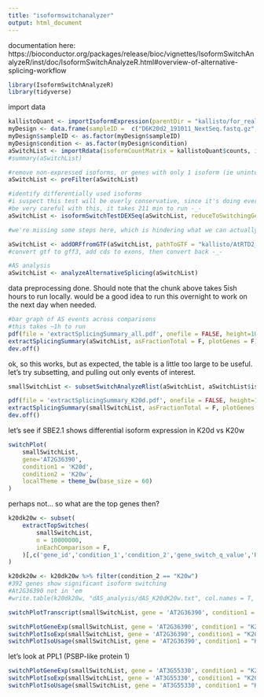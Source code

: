 ---
title: "isoformswitchanalyzer"
output: html_document
---

documentation here: https://bioconductor.org/packages/release/bioc/vignettes/IsoformSwitchAnalyzeR/inst/doc/IsoformSwitchAnalyzeR.html#overview-of-alternative-splicing-workflow
```{r}
library(IsoformSwitchAnalyzeR)
library(tidyverse)
```

import data
```{r}
kallistoQuant <- importIsoformExpression(parentDir = "kallisto/for_real_output")
myDesign <- data.frame(sampleID =  c("D6K20d2_191011_NextSeq.fastq.gz", "D6K20d3_191011_NextSeq.fastq.gz",  "D6K20W1_191011_NextSeq.fastq.gz", "D6Krw1_191011_NextSeq.fastq.gz", "D6Krw3_191011_NextSeq.fastq.gz", "D6L20d1_190919_NextSeq.fastq.gz", "D6L20d2_190919_NextSeq.fastq.gz", "D6L20d3_190919_NextSeq.fastq.gz", "D6L20W1_190903_NextSeq_R1.fastq.gz", "D6L20W2_190903_NextSeq_R1.fastq.gz", "D6L20W3_190903_NextSeq_R1.fastq.gz", "D6L40d1_190903_NextSeq_R1.fastq.gz", "D6L40d2_190903_NextSeq_R1.fastq.gz", "D6L40d3_190919_NextSeq.fastq.gz", "D6L40W1_190903_NextSeq_R1.fastq.gz", "D6L40W2_190903_NextSeq_R1.fastq.gz", "D6L40W3_190903_NextSeq_R1.fastq.gz", "D6L60d1_190903_NextSeq_R1.fastq.gz", "D6L60d2_190903_NextSeq_R1.fastq.gz", "D6L60d3_190903_NextSeq_R1.fastq.gz", "D6L60W1_190903_NextSeq_R1.fastq.gz", "D6L60W2_190903_NextSeq_R1.fastq.gz", "D6L60W3_190903_NextSeq_R1.fastq.gz", "D6Lrw1_190919_NextSeq.fastq.gz", "D6Lrw2_190919_NextSeq.fastq.gz", "D6Lrw3_190919_NextSeq.fastq.gz", "D7K20d2_191011_NextSeq.fastq.gz", "D7K20d5_191011_NextSeq.fastq.gz", "D7K20W1_191011_NextSeq.fastq.gz", "D7K20W2_191011_NextSeq.fastq.gz", "D7K40d1_191011_NextSeq.fastq.gz", "D7K40d2_191011_NextSeq.fastq.gz", "D7K40W2_190919_NextSeq.fastq.gz", "D7K40W3_191011_NextSeq.fastq.gz", "D7K40W4_191011_NextSeq.fastq.gz", "D7K60d1_190919_NextSeq.fastq.gz", "D7K60d2_190919_NextSeq.fastq.gz", "D7K60d3_191011_NextSeq.fastq.gz", "D7K60W2_190919_NextSeq.fastq.gz", "D7K60W3_190919_NextSeq.fastq.gz", "D7K60W4_190919_NextSeq.fastq.gz",  "D7Krw2_190919_NextSeq.fastq.gz"), condition = rep(c("K20d", "K20w", "Krw", "L20d", "L20w", "L40d", "L40w", "L60d", "L60w", "Lrw", "K20d", "K20w", "K40d", "K40w", "K60d", "K60w", "Krw"), times = c(2, 1, 2, 3, 3, 3, 3, 3, 3, 3, 2, 2, 2, 3, 3, 3, 1)))
myDesign$sampleID <- as.factor(myDesign$sampleID)
myDesign$condition <- as.factor(myDesign$condition)
aSwitchList <- importRdata(isoformCountMatrix = kallistoQuant$counts, isoformRepExpression = kallistoQuant$abundance, designMatrix = myDesign, isoformExonAnnoation = "kallisto/AtRTD2_QUASI.gtf", isoformNtFasta = "kallisto/AtRTD2_QUASI.fasta")
#summary(aSwitchList)

#remove non-expressed isoforms, or genes with only 1 isoform (ie uninteresting things)
aSwitchList <- preFilter(aSwitchList)

#identify differentially used isoforms
#i suspect this test will be overly conservative, since it's doing every pairwise comparison of treatment groups. have to see what to do about that...
#be very careful with this, it takes 211 min to run -_-
aSwitchList <- isoformSwitchTestDEXSeq(aSwitchList, reduceToSwitchingGenes = F)

#we're missing some steps here, which is hindering what we can actually visualize. need to add some more functions here...

aSwitchList <- addORFfromGTF(aSwitchList, pathToGTF = "kallisto/AtRTD2_QUASI.gtf")
#convert gtf to gff3, add cds to exons, then convert back -_-

#AS analysis
aSwitchList <- analyzeAlternativeSplicing(aSwitchList)
```

data preprocessing done. Should note that the chunk above takes 5ish hours to run locally. would be a good idea to run this overnight to work on the next day when needed. 
```{r}
#bar graph of AS events across comparisons
#this takes ~1h to run
pdf(file = 'extractSplicingSummary_all.pdf', onefile = FALSE, height=100, width = 50)
extractSplicingSummary(aSwitchList, asFractionTotal = F, plotGenes = F)
dev.off()
```
ok, so this works, but as expected, the table is a little too large to be useful. let's try subsetting, and pulling out only events of interest.

```{r}
smallSwitchList <- subsetSwitchAnalyzeRlist(aSwitchList, aSwitchList$isoformFeatures$condition_1 == "K20d")
```


```{r}
pdf(file = 'extractSplicingSummary_K20d.pdf', onefile = FALSE, height=100, width = 50)
extractSplicingSummary(smallSwitchList, asFractionTotal = F, plotGenes = F, splicingToAnalyze = c("A3", "A5", "ES", "IR"), localTheme = theme(text = element_text(size = 80)))
dev.off()
```

let's see if SBE2.1 shows differential isoform expression in K20d vs K20w
```{r}
switchPlot(
    smallSwitchList,
    gene='AT2G36390',
    condition1 = 'K20d',
    condition2 = 'K20w',
    localTheme = theme_bw(base_size = 60)
)
```
perhaps not... so what are the top genes then?

```{r}
k20dk20w <- subset(
    extractTopSwitches(
        smallSwitchList,
        n = 10000000,
        inEachComparison = F,
    )[,c('gene_id','condition_1','condition_2','gene_switch_q_value','Rank')]
)

k20dk20w <- k20dk20w %>% filter(condition_2 == "K20w")
#392 genes show significant isoform switching
#At2G36390 not in 'em
#write.table(k20dk20w, "dAS_analysis/dAS_K20dK20w.txt", col.names = T, row.names = F, sep = "\t", quote = F)
```

```{r}
switchPlotTranscript(smallSwitchList, gene = 'AT2G36390', condition1 = "K20d", condition2 = "K20w")
```


```{r}
switchPlotGeneExp(smallSwitchList, gene = 'AT2G36390', condition1 = "K20d", condition2 = "K20w")
switchPlotIsoExp(smallSwitchList, gene = 'AT2G36390', condition1 = "K20d", condition2 = "K20w")
switchPlotIsoUsage(smallSwitchList, gene = 'AT2G36390', condition1 = "K20d", condition2 = "K20w")
```

let's look at PPL1 (PSBP-like protein 1)
```{r}
switchPlotGeneExp(smallSwitchList, gene = 'AT3G55330', condition1 = "K20d", condition2 = "K20w")
switchPlotIsoExp(smallSwitchList, gene = 'AT3G55330', condition1 = "K20d", condition2 = "K20w")
switchPlotIsoUsage(smallSwitchList, gene = 'AT3G55330', condition1 = "K20d", condition2 = "K20w")
```
